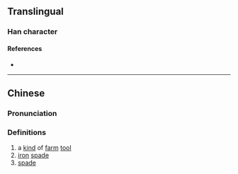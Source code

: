 {{character info}}
==Translingual==

===Han character===
{{Han char|rn=18|rad=刀|as=11|sn=13|four=|canj=UFLN|ids=⿰崇刂}}

====References====
* {{Han ref|kx=0143.220|hdz=10354.050|uh=34FD|ud=13565}}

----

==Chinese==
{{zh-forms}}

===Pronunciation===
{{zh-pron
|m=chóng
|m-s=
|c=sung4
|c-t=
|g=
|h=pfs=
|j=
|md=
|mn=
|mn-t=
|w=
|x=
|mc=y
|oc=y
|cat=n
}}

===Definitions===
{{zh-hanzi}}

# a [[kind]] of [[farm]] [[tool]]
# [[iron]] [[spade]]
# [[spade]]